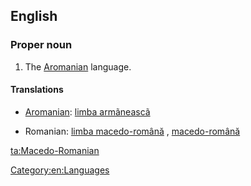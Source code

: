==English==

===Proper noun===
{{en-proper noun}}

# The [[Aromanian]] language.

====Translations====
{{trans-see|Aromanian}}
{{trans-top|the Aromanian language}}
* [[Aromanian]]: [[limba armãneascã]]
{{trans-mid}}
* Romanian: [[limba macedo-română]] {{f}}, [[macedo-română]] {{f}}
{{trans-bottom}}

[[Category:en:Languages]]

[[ta:Macedo-Romanian]]